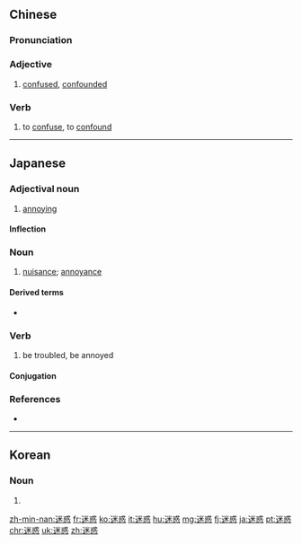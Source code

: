 ==Chinese==
{{zh-forms}}

===Pronunciation===
{{zh-pron
|m=míhuò,tl=y
|c=mai4 waak6
|h=pfs=mì-fe̍t
|mn=bê-he̍k
|cat=a,v
}}

===Adjective===
{{zh-adj}}

# [[confused]], [[confounded]]

===Verb===
{{zh-verb}}

# to [[confuse]], to [[confound]]

----

==Japanese==
{{ja-kanjitab|めい|わく|yomi=on}}

===Adjectival noun===
{{ja-adj|infl=な|めいわく}}

# [[annoying]]

====Inflection====
{{ja-na|めいわく}}

===Noun===
{{ja-noun|めいわく}}

# [[nuisance]]; [[annoyance]]

====Derived terms====
* {{ja-r|迷惑メール|めいわく メール|gloss=spam}}

===Verb===
{{ja-verb-suru|tr=intrans|めいわく}}

# be troubled, be annoyed

====Conjugation====
{{ja-suru|めいわく}}

===References===
* {{R:Shogakukan}}
----
==Korean==
{{ko-hanjatab}}

===Noun===
{{ko-noun|hj|hangeul=미혹}}

# {{hanja form of|미혹|[[delusion]]}}

[[zh-min-nan:迷惑]]
[[fr:迷惑]]
[[ko:迷惑]]
[[it:迷惑]]
[[hu:迷惑]]
[[mg:迷惑]]
[[fj:迷惑]]
[[ja:迷惑]]
[[pt:迷惑]]
[[chr:迷惑]]
[[uk:迷惑]]
[[zh:迷惑]]